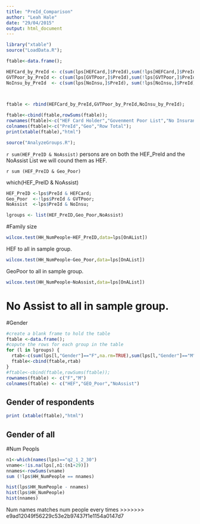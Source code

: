 ```yaml
---
title: "PreId_Comparison"
author: "Leah Hale"
date: "29/04/2015"
output: html_document
---
```



```r

library("xtable")
source("LoadData.R");

ftable<-data.frame();

HEFCard_by_PreId <- c(sum(lps[HEFCard,]$PreId),sum(!lps[HEFCard,]$PreId));
GVTPoor_by_PreId <- c(sum(lps[GVTPoor,]$PreId),sum(!lps[GVTPoor,]$PreId));
NoInsu_by_PreId  <- c(sum(lps[NoInsu,]$PreId), sum(!lps[NoInsu,]$PreId));
            


ftable <- rbind(HEFCard_by_PreId,GVTPoor_by_PreId,NoInsu_by_PreId);

ftable<-cbind(ftable,rowSums(ftable));
rownames(ftable)<-c("HEF Card Holder","Govenment Poor List","No Insurance")
colnames(ftable)<-c("PreId","Geo","Row Total");
print(xtable(ftable),"html")

```
```r
source("AnalyzeGroups.R");
```

```r sum(HEF_PreID & NoAssist)``` persons are on both the HEF_PreId and the NoAssist List we will cound them as HEF.

```r sum (HEF_PreID & Geo_Poor)```

which(HEF_PreID & NoAssist)


```r
HEF_PreID <-lps$PreId & HEFCard;
Geo_Poor  <-!lps$PreId & GVTPoor;
NoAssist  <-lps$PreId & NoInsu;

lgroups <- list(HEF_PreID,Geo_Poor,NoAssist)
```

#Family size
```r
wilcox.test(HH_NumPeople~HEF_PreID,data=lps[OnAList])
``` 
HEF to all in sample group.
```r
wilcox.test(HH_NumPeople~Geo_Poor,data=lps[OnAList])
``` 
GeoPoor to all in sample group.
```r
wilcox.test(HH_NumPeople~NoAssist,data=lps[OnAList])
``` 
No Assist to all in sample group.
=======
#Gender

```r
#create a blank frame to hold the table
ftable <-data.frame();
#copute the rows for each group in the table
for (l in lgroups) {
  rtab<-c(sum(lps[l,"Gender"]=="F",na.rm=TRUE),sum(lps[l,"Gender"]=="M",na.rm=TRUE))
  ftable<-cbind(ftable,rtab)
}
#ftable<-cbind(ftable,rowSums(ftable));
rownames(ftable) <- c("F","M")
colnames(ftable) <- c("HEF","GEO_Poor","NoAssist")
```

## Gender of respondents
```r
print (xtable(ftable),"html")

```
## Gender of all

#Num Peopls
```r
n1<-which(names(lps)=="q2_1_2_30")
vname<-!is.na(lps[,n1:(n1+29)])
nnames<-rowSums(vname)
sum (!lps$HH_NumPeople == nnames)

hist(lps$HH_NumPeople - nnames)
hist(lps$HH_NumPeople)
hist(nnames)
```
Num names matches num people every times
>>>>>>> e9ad12049f56229c53e2b97437f1e1154a0147d7
